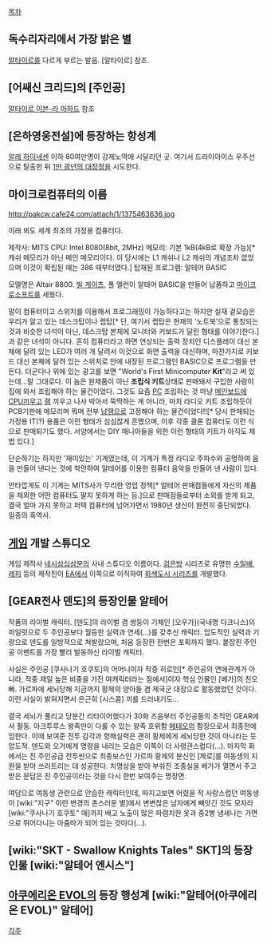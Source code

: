 [[목차]]
== 독수리자리에서 가장 밝은 별 ==
[[알타이르]]를 다르게 부르는 발음.
[알타이르] 참조.

== [어쌔신 크리드]의 [주인공] == 
[[알타이르 이븐-라 아하드]] 참조

== [은하영웅전설]에 등장하는 항성계 ==
[[알레 하이네센]] 이하 80여만명이 강제노역에 시달리던 곳.
여기서 드라이아이스 우주선으로 탈출한 뒤 [[1만 광년의 대장정]]을 시도한다.

== 마이크로컴퓨터의 이름 ==
http://pakcw.cafe24.com/attach/1/1375463636.jpg

이래 뵈도 세계 최초의 가정용 컴퓨터다. 

제작사: MITS
CPU: Intel 8080(8bit, 2MHz)  
메모리: 기본 1kB(4kB로 확장 가능)[* 캐쉬 메모리가 아닌 메인 메모리이다. 이 당시에는 L1 캐쉬나 L2 캐쉬의 개념조차 없었으며 이것이 확립된 때는 386 때부터였다.]
탑재된 프로그램: 알테어 BASIC

모델명은 Altair 8800. [[빌 게이츠]], 폴 엘런이 알테어 BASIC을 만들어 납품하고 [[마이크로소프트]]를 세웠다.

말이 컴퓨터이고 스위치를 이용해서 프로그래밍이 가능하다고는 하지만 실재 겉모습은 우리가 알고 있는 데스크탑이나 랩탑[* 단, 여기서 랩탑은 현재의 '노트북'으로 통칭되는 것과 비슷한 녀석이 아닌, 데스크탑 본체에 모니터와 키보드가 달린 형태를 이야기한다.]과 같은 녀석이 아니다. 흔히 컴퓨터라고 하면 연상되는 출력 장치인 디스플레이 대신 본체에 달려 있는 LED가 여러 개 달려서 이것으로 화면 출력을 대신하며, 마찬가지로 키보드 대신 본체에 달려 있는 스위치로 안에 내장된 프로그램인 BASIC으로 프로그램을 만든다. 더군다나 위에 있는 광고를 보면 "World's First Minicomputer '''Kit'''"라고 써 있는데...말 그대로다. 이 놈은 완제품이 아닌 '''조립식 키트'''상태로 판매돼서 구입한 사람이 집에 와서 조립해야 하는 물건이었다. 그것도 요즘 [[PC]] 조립하는 것 마냥 [[메인보드]]에 [[CPU]]끼우고 [[램]] 끼우고 나사 박아서 뚝딱하는 게 아니라, 마치 라디오 키트 조립하듯이 PCB기판에 메모리며 뭐며 전부 [[납땜]]으로 고정해야 하는 물건이었다!![* 당시 판매되는 가정용 IT(?) 용품은 이런 형태가 심심찮게 흔했으며, 이후 각종 클론 컴퓨터도 이런 식으로 판매되기도 했다. 서양에서는 DIY 매니아들을 위한 이런 형태의 키트가 아직도 제법 있다.]

단순하기는 하지만 '재미있는' 기계였는데, 이 기계가 특정 라디오 주파수와 공명하여 음을 만들어 낸다는 것에 착안하여 알테어를 이용한 컴퓨터 음악을 만들어 낸 사람이 있다.

안타깝게도 이 기계는 MITS사가 무리한 영업 정책[* 알테어 판매점들에게 자신의 제품을 제외한 어떤 컴퓨터도 팔지 못하게 하는 등.]으로 판매점들로부터 소외를 받게 되고, 결국 얼마 가지 못하고 퍼텍 컴퓨터에 넘어가면서 1980년 생산이 완전히 중단되었다. 일종의 흑역사.

== [[게임]] 개발 스튜디오 ==
게임 제작사 [[네시삼십삼분]]의 사내 스튜디오 이름이다. [[검은방]] 시리즈로 유명한 [[수일배]], [[레피]] 등의 제작진이 [[EA]]에서 이쪽으로 이직하여 [[회색도시 시리즈]]를 개발했다.

== [GEAR전사 덴도]의 등장인물 알테어 ==
작품의 라이벌 캐릭터. [덴도]의 라이벌 겸 쌍둥이 기체인 [오우가](국내명 다크니스)의 파일럿으로 두 주인공보다 월등한 실력과 연세(...)를 갖추신 캐릭터. 압도적인 실력과 기량으로 덴도를 일방적으로 쳐발랐으며, 처음 등장한 한번은 포획까지 했다. 붙잡힌 주인공 이벤트를 가장 빨리 발동하신 라이벌 캐릭터.

사실은 주인공 [쿠사나기 호쿠토]의 어머니이자 작중 히로인[* 주인공의 연애관계가 아니라, 작중 제일 높은 비중을 가진 여캐릭터라는 점에서]이자 핵심 인물인 [베가]의 친오빠. 가르파에 세뇌당해 지금까지 황제의 양아들 겸 제국군 대장으로 활동했었던 것이다. 이런 사실이 밝혀지면서 은근히 [시스콤] 끼를 드러내기도...

결국 세뇌가 풀리고 당분간 리타이어했다가 30화 즈음부터 주인공들의 조직인 GEAR에서 활동. 아크투루스 왕족만이 다룰 수 있는 왕족 호위함 [[메테오]]의 함장으로서 최종전에 임한다. 이때 보여준 전투 감각과 항해실력은 괜히 황제에게 세뇌당한 것이 아니라는 듯 압도적. 덴도와 오거에게 명령을 내리는 모습은 이쪽이 더 사령관스럽다(...). 마지막 화에서는 진 주인공급 전투씬으로 최종보스인 가르파 황제의 분신인 [제로]를 여동생의 지원을 받아 쓰러트리는 데 성공한다. 치명상을 받아 부숴진 조종실을 베가가 열면서 주고받은 문답은 진 주인공이라는 것을 다시 한번 보여주는 명장면.

여담으로 여동생 관련으로 안습한 캐릭터인데, 따지고보면 어렸을 적 사랑스럽던 여동생이 [wiki:"지구" 이런 변경의 촌스러운 별]에서 변변찮은 남자에게 빼앗긴 것도 모자라 [wiki:"쿠사나기 호쿠토" 애]까지 배고 노출이 많은 파렴치한 옷과 중2병 냄새나는 가면으로 뛰어다니는 아줌마가 되어 있는 것이다(...). 

== [wiki:"SKT - Swallow Knights Tales" SKT]의 등장인물 [wiki:"알테어 엔시스"] ==

== [[아쿠에리온 EVOL]]의 등장 행성계 [wiki:"알테어(아쿠에리온 EVOL)" 알테어] ==

[[각주]]

